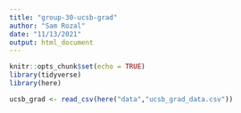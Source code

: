 ```yaml
---
title: "group-30-ucsb-grad"
author: "Sam Rozal"
date: "11/13/2021"
output: html_document
---
```


```r
knitr::opts_chunk$set(echo = TRUE)
library(tidyverse)
library(here)
```

```r
ucsb_grad <- read_csv(here("data","ucsb_grad_data.csv"))
```

